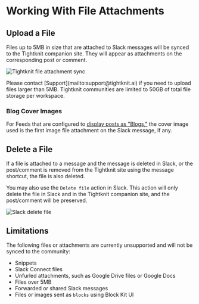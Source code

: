 
# Working With File Attachments

## Upload a File

Files up to 5MB in size that are attached to Slack messages will be synced to the Tightknit companion site.
They will appear as attachments on the corresponding post or comment.

![Tightknit file attachment sync](/basics/files-sync-graphic.png)

<Callout type="info">
  Please contact [Support](mailto:support@tightknit.ai) if you need to upload
  files larger than 5MB.
</Callout>

<Callout type="info">
  Tightknit communities are limited to 50GB of total file storage per workspace.
</Callout>

### Blog Cover Images

For Feeds that are configured to [display posts as "Blogs,"](/companion-site/pages/post#blog) the cover image used is the first image file attachment on the Slack message, if any.

## Delete a File

If a file is attached to a message and the message is deleted in Slack, or the post/comment is removed from the Tightknit site using the message shortcut, the file is also deleted.

You may also use the `Delete file` action in Slack. This action will only delete the file in Slack and in the Tightknit companion site, and the post/comment will be preserved.

![Slack delete file](/basics/files-slack-delete.png)

## Limitations

The following files or attachments are currently unsupported and will not be synced to the community:

- Snippets
- Slack Connect files
- Unfurled attachments, such as Google Drive files or Google Docs
- Files over 5MB
- Forwarded or shared Slack messages
- Files or images sent as `blocks` using Block Kit UI
